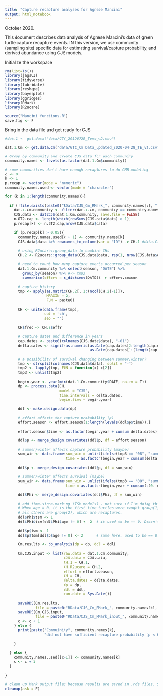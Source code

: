 ```yaml
---
title: "Capture recapture analyses for Agnese Mancini"
output: html_notebook
---
```


October 2020.

This document describes data analysis of Agnese Mancini's data of green turtle capture recapture events. IN this version, we use community (sampling site) specific data for estimating survival/capture probability, and derived abundance using CJS models. 


Initialize the workspace
```r
rm(list=ls())
library(jagsUI)
library(tidyverse)
library(lubridate)
library(reshape)
library(bayesplot)
library(ggridges)
library(RMark)
library(R2ucare)

source("Mancini_functions.R")
save.fig <- F
```

Bring in the data file and get ready for CJS

```r
#dat.1 <- get.data("data/GTC_20190725_Tomo_v2.csv")

dat.1.Cm <- get.data.Cm("data/GTC_Cm Data_updated_2020-04-28_TE_v2.csv")

# Group by community and create CJS data for each community
community.names <- levels(as.factor(dat.1.Cm$community))

# some communities don't have enough recaptures to do CMR modeling
c <- 0
k <- 1
p.recap <- vector(mode = "numeric")
community.names.used <- vector(mode = "character")

for (k in 1:length(community.names)){
  
  if (!file.exists(paste0("RData/CJS_Cm_RMark_", community.names[k], ".rds"))){
    dat.1.Cm.community <- filter(dat.1.Cm, community == community.names[k])
    CJS.data <- dat2CJS(dat.1.Cm.community, save.file = FALSE)
    n.GT2.cap <- length(which(rowSums(CJS.data$data) > 1))
    p.recap[k] <- n.GT2.cap/nrow(CJS.data$data)
    
    if (p.recap[k] > 0.05){
      community.names.used[c + 1] <- community.names[k]
      CJS.data$data %>% rownames_to_column(var = "ID") -> CH.1 #data.CJS
      
      # using R2ucare::group_data to combine CHs
      CH.2 <- R2ucare::group_data(CJS.data$data, rep(1, nrow(CJS.data$data)))
      
      # need to count how many capture events occurred per season
      dat.1.Cm.community %>% select(season, "DATE") %>% 
        group_by(season) %>% #-> tmp3
        summarise(effort = n_distinct(DATE)) -> effort.season
      
      # capture history
      tmp <- apply(as.matrix(CH.2[, 1:(ncol(CH.2)-1)]), 
                   MARGIN = 2,
                   FUN = paste0)
      
      CH <- unite(data.frame(tmp),
                  col = "ch",
                  sep = "")
      
      CH$freq <- CH.2$effY
      
      # capture dates and difference in years
      cap.dates <- paste0(colnames(CJS.data$data), "-01")
      delta.dates <- signif(as.numeric(as.Date(cap.dates[2:length(cap.dates)]) -
                                       as.Date(cap.dates[1:(length(cap.dates)-1)]))/365, 1)
      
      # a possibility of survival changing between summer/winter?
      tmp <- strsplit(colnames(CJS.data$data), split = "-")
      tmp2 <- lapply(tmp, FUN = function(x) x[2])
      tmp3 <- unlist(tmp2)
      
      begin.year <- year(min(dat.1.Cm.community$DATE, na.rm = T))
      dp <- process.data(CH, 
                         model = "CJS", 
                         time.intervals = delta.dates,
                         begin.time = begin.year)
      
      ddl <- make.design.data(dp)
      
      # effort affects the capture probability (p)
      effort.season <- effort.season[1:length(levels(ddl$p$time)),]
      
      effort.season$time <- as.factor(begin.year + cumsum(delta.dates))
      
      ddl$p <- merge_design.covariates(ddl$p, df = effort.season)
      
      # summer/winter affects capture probability (maybe)
      sum_win <- data.frame(sum_win = unlist(ifelse(tmp3 == "08", "summer", "winter")) [1:length(levels(ddl$p$time))],
                            time = as.factor(begin.year + cumsum(delta.dates)))
      
      ddl$p <- merge_design.covariates(ddl$p, df = sum_win)
      
      # summer/winter affects survival (maybe)
      sum_win <- data.frame(sum_win = unlist(ifelse(tmp3 == "08", "summer", "winter")) [1:length(levels(ddl$Phi$time))],
                            time = as.factor(begin.year + cumsum(c(0, delta.dates[1:(length(delta.dates)-1)]))))
      
      ddl$Phi <- merge_design.covariates(ddl$Phi, df = sum_win)
      
      # add time-since-marking (TSM models) - not sure if I'm doing this right... 
      # When age = 0, it is the first time turtles were caught group(1)
      # all others are group(2), which are recaptures. 
      ddl$Phi$tsm <- 1
      ddl$Phi$tsm[ddl$Phi$age != 0] <- 2  # it used to be == 0. Doesn't look right
      
      ddl$p$tsm <- 1
      ddl$p$tsm[ddl$p$age != 0] <- 2      # same here. used to be == 0
      
      Cm.results <- do_analysis(dp = dp, ddl = ddl)
      
      Cm.CJS.input <- list(raw.data = dat.1.Cm.community,
                           CJS.data = CJS.data,
                           CH.1 = CH.1,
                           CH.R2ucare = CH.2,
                           effort = effort.season,
                           CH = CH,
                           delta.dates = delta.dates,
                           dp = dp,
                           ddl = ddl,
                           run.date = Sys.Date())
      
      saveRDS(Cm.results, 
              file = paste0("RData/CJS_Cm_RMark_", community.names[k], ".rds"))
      saveRDS(Cm.CJS.input, 
              file = paste0("RData/CJS_Cm_RMark_input_", community.names[k], ".rds"))
      c <- c + 1
    } else {
      print(paste("Commuinity", community.names[k], 
                  "did not have sufficient recapture probability (p < 0.05)."))
      
    }
    
  } else {
    community.names.used[[c+1]] <- community.names[k]
    c <- c + 1
  }
  
}

# clean up Mark output files because results are saved in .rds files. Second thought... some results (e.g., c-hat) are not available in RMark output. So, I'll keep them. Second second thought - chat can be computed from overall CJS results (R2ucare) - chi2/df. So, I remove them.
cleanup(ask = F)
```


